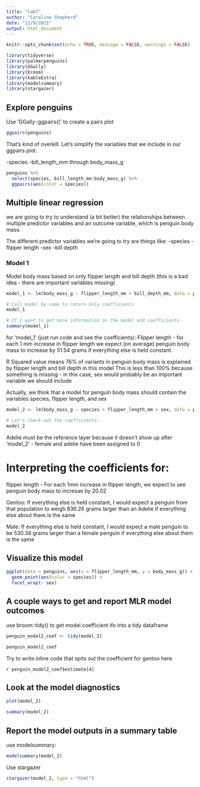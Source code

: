 ```yaml
---
title: "lab7"
author: "Caroline Shepherd"
date: "11/9/2021"
output: html_document
---
```


```r
knitr::opts_chunk$set(echo = TRUE, message = FALSE, warnings = FALSE)
```

```r
library(tidyverse)
library(palmerpenguins)
library(GGally)
library(broom)
library(kableExtra)
library(modelsummary)
library(stargazer)
```

## Explore penguins

Use 'GGally::ggpairs()' to create a pairs plot

```r
ggpairs(penguins)
```

That's kind of overkill. Let's simplify the variables that we include in our ggpairs plot.

-species
-bill_length_mm through body_mass_g

```r
penguins %>% 
  select(species, bill_length_mm:body_mass_g) %>% 
  ggpairs(aes(color = species))
```
## Multiple linear regression

we are going to try to understand (a bit better) the relationships between multiple predictor variables and an outcome variable, which is penguin body mass.

The different predictor variables we're going to try are things like:
-species
-flipper length
-sex
-bill depth


### Model 1

Model body mass based on only flipper length and bill depth (this is a bad idea - there are important variables missing)

```r
model_1 <- lm(body_mass_g ~ flipper_length_mm + bill_depth_mm, data = penguins)

# Call model by name to return only coefficients
model_1

# If I want to get more information on the model and coefficients
summary(model_1)
```

for 'model_1' (just run code and see the coefficients):
Flipper length - for each 1 mm increase in flipper length we expect (on average) penguin body mass to increase by 51.54 grams if everything else is held constant.

R Squared value means
76% of variants in penguin body mass is explained by flipper length and bill depth in this model
This is less than 100% because something is missing - in this case, sex would probably be an important variable we should include

Actually, we think that a model for penguin body mass should contain the variables species, flipper length, and sex

```r
model_2 <- lm(body_mass_g ~ species + flipper_length_mm + sex, data = penguins)

# Let's check out the coefficients:
model_2
```

Adelie must be the reference layer because it doesn't show up after 'model_2' - female and adelie have been assigned to 0

# Interpreting the coefficients for:
flipper length - For each 1mm increase in flipper length, we expect to see penguin body mass to incresae by 20.02

Gentoo: If everything else is held constant, I would expect a penguin from that population to weigh 836.26 grams larger than an Adelie if everything else about them is the same

Male: If everything else is held constant, I would expect a male penguin to be 530.38 grams larger than a female penguin if everything else about them is the same


## Visualize this model

```r
ggplot(data = penguins, aes(x = flipper_length_mm, y = body_mass_g)) +
  geom_point(aes(color = species)) +
  facet_wrap(~ sex)

```

## A couple ways to get and report MLR model outcomes

use broom::tidy() to get model coefficient ifo into a tidy dataframe

```r
penguin_model2_coef <- tidy(model_2)

penguin_model2_coef
```

Try to write inline code that spits out the coefficient for gentoo here

`r penguin_model2_coef$estimate[4]`


## Look at the model diagnostics

```r
plot(model_2)

summary(model_2)
```

## Report the model outputs in a summary table

use modelsummary:
```r
modelsummary(model_2)
```

Use stargazer

```r
stargazer(model_2, type = "html")
```

